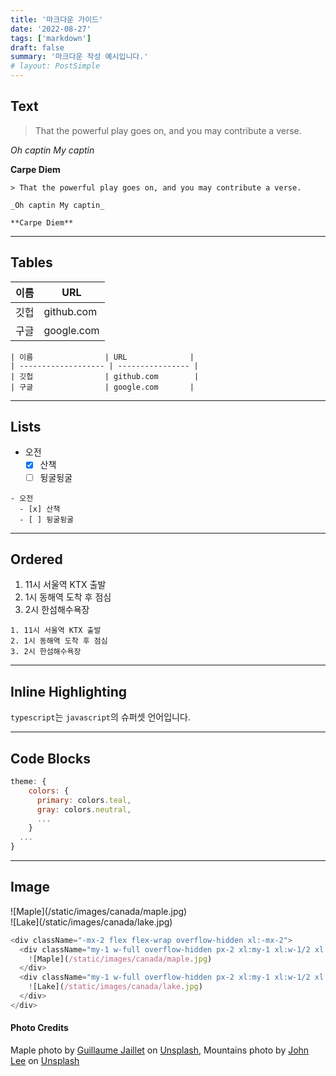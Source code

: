 ```yaml
---
title: '마크다운 가이드'
date: '2022-08-27'
tags: ['markdown']
draft: false
summary: '마크다운 작성 예시입니다.'
# layout: PostSimple
---
```


## Text

> That the powerful play goes on, and you may contribute a verse.

_Oh captin My captin_

**Carpe Diem**

```
> That the powerful play goes on, and you may contribute a verse.

_Oh captin My captin_

**Carpe Diem**
```

---

## Tables

| 이름 | URL        |
| ---- | ---------- |
| 깃헙 | github.com |
| 구글 | google.com |

```
| 이름                | URL              |
| ------------------- | ---------------- |
| 깃헙                | github.com        |
| 구글                | google.com       |
```

---

## Lists

- 오전
  - [x] 산책
  - [ ] 뒹굴뒹굴

```
- 오전
  - [x] 산책
  - [ ] 뒹굴뒹굴
```

---

## Ordered

1. 11시 서울역 KTX 출발
2. 1시 동해역 도착 후 점심
3. 2시 한섬해수욕장

```
1. 11시 서울역 KTX 출발
2. 1시 동해역 도착 후 점심
3. 2시 한섬해수욕장
```

---

## Inline Highlighting

`typescript`는 `javascript`의 슈퍼셋 언어입니다.

---

## Code Blocks

```js:tailwind.config.js
theme: {
    colors: {
      primary: colors.teal,
      gray: colors.neutral,
      ...
    }
  ...
}
```

---

## Image

<div className="flex flex-wrap -mx-2 overflow-hidden xl:-mx-2">
  <div className="my-1 px-2 w-full overflow-hidden xl:my-1 xl:px-2 xl:w-1/2">
    ![Maple](/static/images/canada/maple.jpg)
  </div>
  <div className="my-1 px-2 w-full overflow-hidden xl:my-1 xl:px-2 xl:w-1/2">
    ![Lake](/static/images/canada/lake.jpg)
  </div>
</div>

```js
<div className="-mx-2 flex flex-wrap overflow-hidden xl:-mx-2">
  <div className="my-1 w-full overflow-hidden px-2 xl:my-1 xl:w-1/2 xl:px-2">
    ![Maple](/static/images/canada/maple.jpg)
  </div>
  <div className="my-1 w-full overflow-hidden px-2 xl:my-1 xl:w-1/2 xl:px-2">
    ![Lake](/static/images/canada/lake.jpg)
  </div>
</div>
```

#### Photo Credits

Maple photo by [Guillaume
Jaillet](https://unsplash.com/@i_am_g?utm_source=unsplash&utm_medium=referral&utm_content=creditCopyText)
on
[Unsplash](https://unsplash.com/s/photos/canada?utm_source=unsplash&utm_medium=referral&utm_content=creditCopyText),
Mountains photo by [John
Lee](https://unsplash.com/@john_artifexfilms?utm_source=unsplash&utm_medium=referral&utm_content=creditCopyText)
on
[Unsplash](https://unsplash.com/s/photos/canada?utm_source=unsplash&utm_medium=referral&utm_content=creditCopyText)
